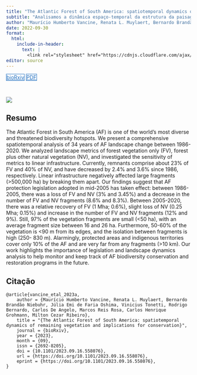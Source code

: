 ```yaml
---
title: "The Atlantic Forest of South America: spatiotemporal dynamics of vegetation and implications for conservation"
subtitle: "Analisamos a dinâmica espaço-temporal da estrutura da paisagem da vegetação na Mata Atlântica entre 1986 e 2020."
author: "Maurício Humberto Vancine, Renata L. Muylaert, Bernardo Brandão Niebuhr, Júlia Emi de Faria Oshima, Vinicius Tonetti, Rodrigo Bernardo, Carlos De Angelo, Marcos Reis Rosa, Carlos Henrique Grohmann, Milton Cezar Ribeiro"
date: 2022-09-30
format:
  html:
    include-in-header: 
      text: |
        <link rel="stylesheet" href="https://cdnjs.cloudflare.com/ajax/libs/font-awesome/6.5.0/css/all.min.css">
editor: source
---
```


<div class="mt-4 d-flex flex-row flex-wrap gap-1 justify-content-left justify-content-sm-start" role="group" aria-label="Links">
  <a href="https://doi.org/10.1101/2023.09.16.558076" class="btn btn-custom text-capitalize" target="_blank"><i class="ai ai-biorxiv me-1"></i>bioRxiv</a>
  <a href="/publications/2022-santos-etal.pdf" class="btn btn-custom text-capitalize" target="_blank"><i class="bi bi-file-earmark-pdf me-1"></i>PDF</a>
</div>

<style>
  .btn-custom {
    background-color: white;
    border: 1px solid #1c6cbe; /* Borda azul */
    color: #1c6cbe; /* Texto azul */
    transition: background-color 0.3s, color 0.3s;
  }
  .btn-custom:hover {
    background-color: #1c6cbe; /* Cor de fundo azul ao passar o mouse */
    color: white; /* Texto branco */
  }
</style>

<br> 

![](featured.png)

## Resumo

The Atlantic Forest in South America (AF) is one of the world’s most diverse and threatened biodiversity hotspots. We present a comprehensive spatiotemporal analysis of 34 years of AF landscape change between 1986-2020. We analyzed landscape metrics of forest vegetation only (FV), forest plus other natural vegetation (NV), and investigated the sensitivity of metrics to linear infrastructure. Currently, remnants comprise about 23% of FV and 40% of NV, and have decreased by 2.4% and 3.6% since 1986, respectively. Linear infrastructure negatively affected large fragments (\>500,000 ha) by breaking them apart. Our findings suggest that AF protection legislation adopted in mid-2005 has taken effect: between 1986-2005, there was a loss of FV and NV (3% and 3.45%) and a decrease in the number of FV and NV fragments (8.6% and 8.3%). Between 2005-2020, there was a relative recovery of FV (1 Mha; 0.6%), slight loss of NV (0.25 Mha; 0.15%) and increase in the number of FV and NV fragments (12% and 9%). Still, 97% of the vegetation fragments are small (\<50 ha), with an average fragment size between 16 and 26 ha. Furthermore, 50-60% of the vegetation is \<90 m from its edges, and the isolation between fragments is high (250- 830 m). Alarmingly, protected areas and indigenous territories cover only 10% of the AF and are very far from any fragments (\>10 km). Our work highlights the importance of legislation and landscape dynamics analysis to help monitor and keep track of AF biodiversity conservation and restoration programs in the future.

## Citação

```         
@article{vancine_etal_2023a,
    author = {Maurício Humberto Vancine, Renata L. Muylaert, Bernardo Brandão Niebuhr, Júlia Emi de Faria Oshima, Vinicius Tonetti, Rodrigo Bernardo, Carlos De Angelo, Marcos Reis Rosa, Carlos Henrique Grohmann, Milton Cezar Ribeiro},
    title = "{The Atlantic Forest of South America: spatiotemporal dynamics of remaining vegetation and implications for conservation}",
    journal = {bioRxiv},
    year = {2023},
    month = {09},
    issn = {2692-8205},
    doi = {10.1101/2023.09.16.558076},
    url = {https://doi.org/10.1101/2023.09.16.558076},
    eprint = {https://doi.org/10.1101/2023.09.16.558076},
}
```
